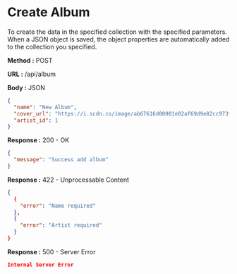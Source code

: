 
# Create Album

To create the data in the specified collection with the specified parameters.
When a JSON object is saved, the object properties are automatically added to the collection you specified.

**Method :** <Badge>POST</Badge>

**URL :** <Badge variant="dark">/api/album</Badge>

**Body :** <Badge variant="purple">JSON</Badge>

```json
{
  "name": "New Album",
  "cover_url": "https://i.scdn.co/image/ab67616d00001e02af69d9e82cc973f608481610",
  "artist_id": 1
}
```

**Response :** <BadgeOutline variant="success">200 - OK</BadgeOutline>

```json
{
  "message": "Success add album"
}
```

**Response :** <BadgeOutline variant="info">422 - Unprocessable Content</BadgeOutline>

```json
{
  {
    "error": "Name required"
  },
  {
    "error": "Artist required"
  }
}
```

**Response :** <BadgeOutline variant="danger">500 - Server Error</BadgeOutline>

```json
Internal Server Error
```
